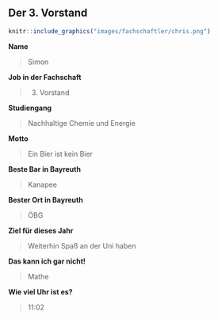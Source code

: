 ## Der 3. Vorstand {#fachschaftler-fachschaftlerinnen-dritter-vorsitz}

```r
knitr::include_graphics("images/fachschaftler/chris.png")
```

**Name**

> Simon

**Job in der Fachschaft**

> 3. Vorstand

**Studiengang**

> Nachhaltige Chemie und Energie

**Motto**

> Ein Bier ist kein Bier

**Beste Bar in Bayreuth**

> Kanapee

**Bester Ort in Bayreuth**

> ÖBG

**Ziel für dieses Jahr**

> Weiterhin Spaß an der Uni haben

**Das kann ich gar nicht!**

> Mathe

**Wie viel Uhr ist es?**

> 11:02